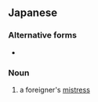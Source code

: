 ==Japanese==
{{ja-kanjitab|羅|紗|緬}}

===Alternative forms===
* {{l/ja|羅紗綿}}

===Noun===
{{ja-noun|らしゃめん}}

# {{lb|ja|derogatory|sort=らしゃめん}} a foreigner's [[mistress]]